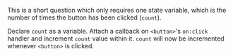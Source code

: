 
This is a short question which only requires one state variable, which is the number of times the button has been clicked (`count`).

Declare `count` as a variable. Attach a callback on `<button>`'s `on:click` handler and increment `count` value within it. `count` will now be incremented whenever `<button>` is clicked.

<TestCases />

